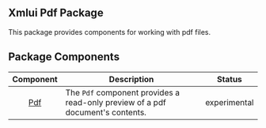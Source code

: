 ## Xmlui Pdf Package

This package provides components for working with pdf files.

## Package Components

| Component | Description | Status |
| :---: | --- | :---: |
| [Pdf](./xmlui-pdf/Pdf.mdx) | The `Pdf` component provides a read-only preview of a pdf document's contents. | experimental |
